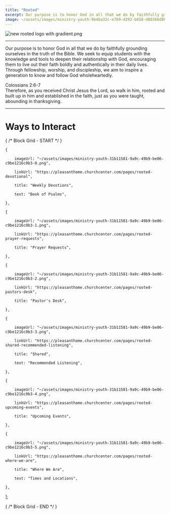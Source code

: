 ```yaml
---
title: "Rooted"
excerpt: Our purpose is to honor God in all that we do by faithfully grounding ourselves in the truth of the ...
image: ~/assets/images/ministry-youth-9b4ba32c-e769-4292-b658-d80366d00c03.png
---
```



![new rooted logo with gradient.png](~/assets/images/ministry-youth-9b4ba32c-e769-4292-b658-d80366d00c03.png)

---

Our purpose is to honor God in all that we do by faithfully grounding ourselves in the truth of the Bible. We seek to equip students with the knowledge and tools to deepen their relationship with God, encouraging them to live out their faith boldly and authentically in their daily lives. Through fellowship, worship, and discipleship, we aim to inspire a generation to know and follow God wholeheartedly.  
  
Colossians 2:6-7  
Therefore, as you received Christ Jesus the Lord, so walk in him, rooted and built up in him and established in the faith, just as you were taught, abounding in thanksgiving.

---

Ways to Interact
================

{ /* Block Grid - START */ }


    {

        imageUrl: "~/assets/images/ministry-youth-31b11581-9a9c-49b9-be06-c9be1216c0b3-0.png",

        linkUrl: "https://pleasanthome.churchcenter.com/pages/rooted-devotional",

        title: "Weekly Devotions",

        text: "Book of Psalms",

    },

    {

        imageUrl: "~/assets/images/ministry-youth-31b11581-9a9c-49b9-be06-c9be1216c0b3-1.png",

        linkUrl: "https://pleasanthome.churchcenter.com/pages/rooted-prayer-requests",

        title: "Prayer Requests",

    },

    {

        imageUrl: "~/assets/images/ministry-youth-31b11581-9a9c-49b9-be06-c9be1216c0b3-2.png",

        linkUrl: "https://pleasanthome.churchcenter.com/pages/rooted-pastors-desk",

        title: "Pastor's Desk",

    },

    {

        imageUrl: "~/assets/images/ministry-youth-31b11581-9a9c-49b9-be06-c9be1216c0b3-3.png",

        linkUrl: "https://pleasanthome.churchcenter.com/pages/rooted-shared-recommended-listening",

        title: "Shared",

        text: "Recommended Listening",

    },

    {

        imageUrl: "~/assets/images/ministry-youth-31b11581-9a9c-49b9-be06-c9be1216c0b3-4.png",

        linkUrl: "https://pleasanthome.churchcenter.com/pages/rooted-upcoming-events",

        title: "Upcoming Events",

    },

    {

        imageUrl: "~/assets/images/ministry-youth-31b11581-9a9c-49b9-be06-c9be1216c0b3-5.png",

        linkUrl: "https://pleasanthome.churchcenter.com/pages/rooted-where-we-are",

        title: "Where We Are",

        text: "Times and Locations",

    },

];

<BlockGrid items={items_31b11581_9a9c_49b9_be06_c9be1216c0b3} columns={2} />

{ /* Block Grid - END */ }